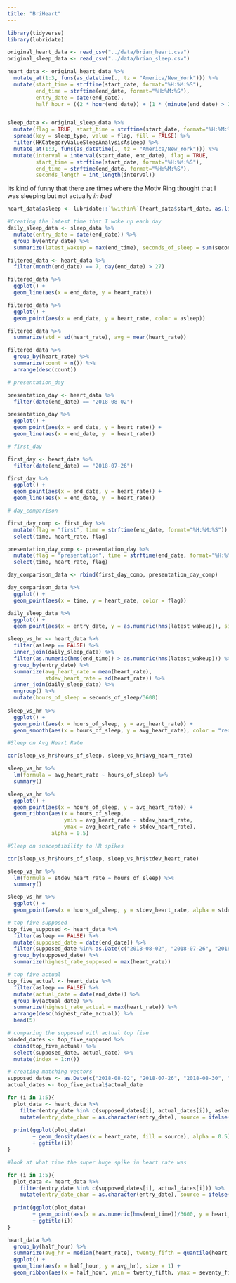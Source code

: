 ```yaml
---
title: "BriHeart"
---
```


```r

library(tidyverse)
library(lubridate)

original_heart_data <- read_csv("../data/brian_heart.csv")
original_sleep_data <- read_csv("../data/brian_sleep.csv")

heart_data <- original_heart_data %>% 
  mutate_at(1:3, funs(as_datetime(., tz = "America/New_York"))) %>%
  mutate(start_time = strftime(start_date, format="%H:%M:%S"),
         end_time = strftime(end_date, format="%H:%M:%S"),
         entry_date = date(end_date),
         half_hour = ((2 * hour(end_date)) + (1 * (minute(end_date) > 29))))


sleep_data <- original_sleep_data %>% 
  mutate(flag = TRUE, start_time = strftime(start_date, format="%H:%M:%S"), end_time = strftime(end_date, format="%H:%M:%S")) %>%
  spread(key = sleep_type, value = flag, fill = FALSE) %>%
  filter(HKCategoryValueSleepAnalysisAsleep) %>%
  mutate_at(1:3, funs(as_datetime(., tz = "America/New_York"))) %>%
  mutate(interval = interval(start_date, end_date), flag = TRUE,
         start_time = strftime(start_date, format="%H:%M:%S"),
         end_time = strftime(end_date, format="%H:%M:%S"),
         seconds_length = int_length(interval))

```

Its kind of funny that there are times where the Motiv Ring thought that I was sleeping but not actually *in bed*

```r

heart_data$asleep <- lubridate::`%within%`(heart_data$start_date, as.list(sleep_data$interval))

#Creating the latest time that I woke up each day
daily_sleep_data <- sleep_data %>%
  mutate(entry_date = date(end_date)) %>% 
  group_by(entry_date) %>%
  summarize(latest_wakeup = max(end_time), seconds_of_sleep = sum(seconds_length))

```

```r

filtered_data <- heart_data %>% 
  filter(month(end_date) == 7, day(end_date) > 27)

filtered_data %>%
  ggplot() +
  geom_line(aes(x = end_date, y = heart_rate))

filtered_data %>%
  ggplot() +
  geom_point(aes(x = end_date, y = heart_rate, color = asleep))

filtered_data %>%
  summarize(std = sd(heart_rate), avg = mean(heart_rate))

filtered_data %>%
  group_by(heart_rate) %>%
  summarize(count = n()) %>%
  arrange(desc(count))

# presentation_day

presentation_day <- heart_data %>%
  filter(date(end_date) == "2018-08-02")

presentation_day %>%
  ggplot() +
  geom_point(aes(x = end_date, y = heart_rate)) + 
  geom_line(aes(x = end_date, y  = heart_rate))

# first_day

first_day <- heart_data %>%
  filter(date(end_date) == "2018-07-26")

first_day %>%
  ggplot() +
  geom_point(aes(x = end_date, y = heart_rate)) + 
  geom_line(aes(x = end_date, y  = heart_rate))

# day_comparison

first_day_comp <- first_day %>%
  mutate(flag = "first", time = strftime(end_date, format="%H:%M:%S")) %>% 
  select(time, heart_rate, flag)

presentation_day_comp <- presentation_day %>%
  mutate(flag = "presentation", time = strftime(end_date, format="%H:%M:%S")) %>% 
  select(time, heart_rate, flag)

day_comparison_data <- rbind(first_day_comp, presentation_day_comp)

day_comparison_data %>%
  ggplot() +
  geom_point(aes(x = time, y = heart_rate, color = flag))

```

```r

daily_sleep_data %>%
  ggplot() +
  geom_point(aes(x = entry_date, y = as.numeric(hms(latest_wakeup)), size = seconds_of_sleep/10000))


```

```r

sleep_vs_hr <- heart_data %>% 
  filter(asleep == FALSE) %>%
  inner_join(daily_sleep_data) %>%
  filter(as.numeric(hms(end_time)) > as.numeric(hms(latest_wakeup))) %>%
  group_by(entry_date) %>%
  summarize(avg_heart_rate = mean(heart_rate),
            stdev_heart_rate = sd(heart_rate)) %>% 
  inner_join(daily_sleep_data) %>%
  ungroup() %>%
  mutate(hours_of_sleep = seconds_of_sleep/3600)
  
sleep_vs_hr %>%
  ggplot() +
  geom_point(aes(x = hours_of_sleep, y = avg_heart_rate)) +
  geom_smooth(aes(x = hours_of_sleep, y = avg_heart_rate), color = "red", method = lm, se = FALSE)

#Sleep on Avg Heart Rate

cor(sleep_vs_hr$hours_of_sleep, sleep_vs_hr$avg_heart_rate)

sleep_vs_hr %>%
  lm(formula = avg_heart_rate ~ hours_of_sleep) %>%
  summary()

sleep_vs_hr %>%
  ggplot() +
  geom_point(aes(x = hours_of_sleep, y = avg_heart_rate)) +
  geom_ribbon(aes(x = hours_of_sleep,
                  ymin = avg_heart_rate - stdev_heart_rate,
                  ymax = avg_heart_rate + stdev_heart_rate),
              alpha = 0.5)

#Sleep on susceptibility to HR spikes

cor(sleep_vs_hr$hours_of_sleep, sleep_vs_hr$stdev_heart_rate)

sleep_vs_hr %>%
  lm(formula = stdev_heart_rate ~ hours_of_sleep) %>%
  summary()

sleep_vs_hr %>%
  ggplot() +
  geom_point(aes(x = hours_of_sleep, y = stdev_heart_rate, alpha = stdev_heart_rate))

```

```r

# top five supposed
top_five_supposed <- heart_data %>%
  filter(asleep == FALSE) %>%
  mutate(supposed_date = date(end_date)) %>%
  filter(supposed_date %in% as.Date(c("2018-08-02", "2018-07-26", "2018-08-30", "2018-08-24", "2018-07-25"))) %>%
  group_by(supposed_date) %>%
  summarize(highest_rate_supposed = max(heart_rate))

# top five actual
top_five_actual <- heart_data %>% 
  filter(asleep == FALSE) %>%
  mutate(actual_date = date(end_date)) %>%
  group_by(actual_date) %>%
  summarize(highest_rate_actual = max(heart_rate)) %>%
  arrange(desc(highest_rate_actual)) %>%
  head(5)

# comparing the supposed with actual top five
binded_dates <- top_five_supposed %>%
  cbind(top_five_actual) %>%
  select(supposed_date, actual_date) %>%
  mutate(index = 1:n())

# creating matching vectors
supposed_dates <- as.Date(c("2018-08-02", "2018-07-26", "2018-08-30", "2018-08-24", "2018-07-25"))
actual_dates <- top_five_actual$actual_date

for (i in 1:5){
  plot_data <- heart_data %>% 
    filter(entry_date %in% c(supposed_dates[i], actual_dates[i]), asleep == FALSE) %>%
    mutate(entry_date_char = as.character(entry_date), source = ifelse(entry_date == supposed_dates[i], "supposed", "actual"))
  
  print(ggplot(plot_data) 
        + geom_density(aes(x = heart_rate, fill = source), alpha = 0.5)
        + ggtitle(i))
}

```

```r

#look at what time the super huge spike in heart rate was

for (i in 1:5){
  plot_data <- heart_data %>% 
    filter(entry_date %in% c(supposed_dates[i], actual_dates[i])) %>%
    mutate(entry_date_char = as.character(entry_date), source = ifelse(entry_date == supposed_dates[i], "supposed", "actual"))
  
  print(ggplot(plot_data)
        + geom_point(aes(x = as.numeric(hms(end_time))/3600, y = heart_rate))
        + ggtitle(i))
}

```

```r

heart_data %>%
  group_by(half_hour) %>%
  summarize(avg_hr = median(heart_rate), twenty_fifth = quantile(heart_rate, .25), seventy_fifth = quantile(heart_rate, .75)) %>%
  ggplot() +
  geom_line(aes(x = half_hour, y = avg_hr), size = 1) +
  geom_ribbon(aes(x = half_hour, ymin = twenty_fifth, ymax = seventy_fifth), alpha = 0.5)

```